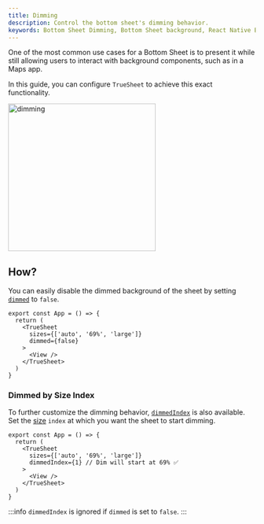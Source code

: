 ```yaml
---
title: Dimming
description: Control the bottom sheet's dimming behavior.
keywords: Bottom Sheet Dimming, Bottom Sheet background, React Native Bottom Sheet, Bottom Sheet documentation
---
```



One of the most common use cases for a Bottom Sheet is to present it while still allowing users to interact with background components, such as in a Maps app.

In this guide, you can configure `TrueSheet` to achieve this exact functionality.

<img alt="dimming" src={dimming} width="300"/>

## How?

You can easily disable the dimmed background of the sheet by setting [`dimmed`](/reference/props#dimmed) to `false`.

```tsx {5}
export const App = () => {
  return (
    <TrueSheet
      sizes={['auto', '69%', 'large']}
      dimmed={false}
    >
      <View />
    </TrueSheet>
  )
}
```

### Dimmed by Size Index

To further customize the dimming behavior, [`dimmedIndex`](/reference/props#dimmedindex) is also available. Set the [size](/reference/props#sizes) `index` at which you want the sheet to start dimming.

```tsx {5}
export const App = () => {
  return (
    <TrueSheet
      sizes={['auto', '69%', 'large']}
      dimmedIndex={1} // Dim will start at 69% ✅
    >
      <View />
    </TrueSheet>
  )
}
```

:::info
`dimmedIndex` is ignored if `dimmed` is set to `false`.
:::
